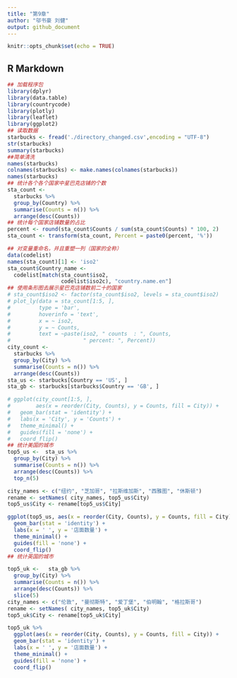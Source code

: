 ```yaml
---
title: "第9章"
author: "邬书豪 刘健"
output: github_document
---
```


```r
knitr::opts_chunk$set(echo = TRUE)
```

## R Markdown

```r
## 加载程序包
library(dplyr)
library(data.table)
library(countrycode)
library(plotly)
library(leaflet)
library(ggplot2)
## 读取数据
starbucks <- fread('./directory_changed.csv',encoding = "UTF-8")
str(starbucks)
summary(starbucks)
##简单清洗
names(starbucks)
colnames(starbucks) <- make.names(colnames(starbucks))
names(starbucks)
## 统计各个各个国家中星巴克店铺的个数
sta_count <- 
  starbucks %>% 
  group_by(Country) %>% 
  summarise(Counts = n()) %>%
  arrange(desc(Counts))
## 统计每个国家店铺数量的占比
percent <- round(sta_count$Counts / sum(sta_count$Counts) * 100, 2)
sta_count <- transform(sta_count, Percent = paste0(percent, '%'))

## 对变量重命名，并且重塑一列（国家的全称）
data(codelist)
names(sta_count)[1] <- 'iso2'
sta_count$Country_name <- 
  codelist[match(sta_count$iso2, 
                 codelist$iso2c), "country.name.en"]
## 使用条形图去展示星巴克店铺数前二十的国家
# sta_count$iso2 <- factor(sta_count$iso2, levels = sta_count$iso2)
# plot_ly(data = sta_count[1:5, ],
#         type = 'bar', 
#         hoverinfo = 'text',
#         x = ~ iso2,
#         y = ~ Counts,
#         text = ~paste(iso2, " counts  : ", Counts, 
#                       " percent: ", Percent))
city_count <- 
  starbucks %>%
  group_by(City) %>%
  summarise(Counts = n()) %>%
  arrange(desc(Counts))
sta_us <- starbucks[Country == 'US', ]
sta_gb <- starbucks[starbucks$Country == 'GB', ]

# ggplot(city_count[1:5, ], 
#        aes(x = reorder(City, Counts), y = Counts, fill = City)) +
#   geom_bar(stat = 'identity') +
#   labs(x = 'City', y = 'Counts') +
#   theme_minimal() +
#   guides(fill = 'none') +
#   coord_flip()
## 统计美国的城市
top5_us <-  sta_us %>% 
  group_by(City) %>% 
  summarise(Counts = n()) %>%
  arrange(desc(Counts)) %>% 
  top_n(5)

city_names <- c("纽约", "芝加哥", "拉斯维加斯", "西雅图", "休斯顿")
rename <- setNames( city_names, top5_us$City)
top5_us$City <- rename[top5_us$City]

ggplot(top5_us, aes(x = reorder(City, Counts), y = Counts, fill = City)) +
  geom_bar(stat = 'identity') +
  labs(x = ' ', y = '店面数量') +
  theme_minimal() +
  guides(fill = 'none') +
  coord_flip()
## 统计英国的城市

top5_uk <-   sta_gb %>% 
  group_by(City) %>% 
  summarise(Counts = n()) %>%
  arrange(desc(Counts)) %>% 
  slice(5)
city_names <- c("伦敦", "曼彻斯特", "爱丁堡", "伯明翰", "格拉斯哥")
rename <- setNames( city_names, top5_uk$City)
top5_uk$City <- rename[top5_uk$City]

top5_uk %>% 
  ggplot(aes(x = reorder(City, Counts), y = Counts, fill = City)) +
  geom_bar(stat = 'identity') +
  labs(x = ' ', y = '店面数量') +
  theme_minimal() +
  guides(fill = 'none') +
  coord_flip()


```

